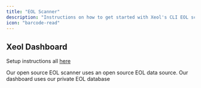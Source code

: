```yaml
---
title: "EOL Scanner"
description: "Instructions on how to get started with Xeol's CLI EOL scanner"
icon: "barcode-read"
---
```


## Xeol Dashboard

Setup instructions all [here](https://github.com/xeol-io/xeol?tab=readme-ov-file#installation)

<Note>Our open source EOL scanner uses an open source EOL data source. Our dashboard uses our private EOL database</Note>
